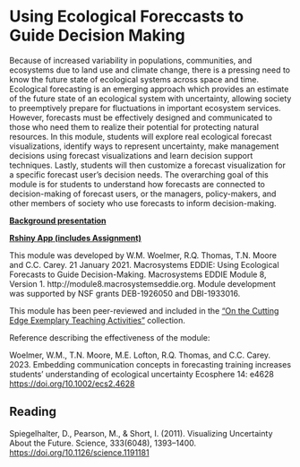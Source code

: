# Using Ecological Foreccasts to Guide Decision Making

Because of increased variability in populations, communities, and ecosystems due to land use and climate change, there is a pressing need to know the future state of ecological systems across space and time. Ecological forecasting is an emerging approach which provides an estimate of the future state of an ecological system with uncertainty, allowing society to preemptively prepare for fluctuations in important ecosystem services. However, forecasts must be effectively designed and communicated to those who need them to realize their potential for protecting natural resources. In this module, students will explore real ecological forecast visualizations, identify ways to represent uncertainty, make management decisions using forecast visualizations and learn decision support techniques. Lastly, students will then customize a forecast visualization for a specific forecast user's decision needs. The overarching goal of this module is for students to understand how forecasts are connected to decision-making of forecast users, or the managers, policy-makers, and other members of society who use forecasts to inform decision-making.

[**Background presentation**](https://cdn.serc.carleton.edu/files/eddie/teaching_materials/modules/instructor_powerpoint_module8.pptx)

[**Rshiny App (includes Assignment)**](https://macrosystemseddie.shinyapps.io/module8/)

This module was developed by W.M. Woelmer, R.Q. Thomas, T.N. Moore and C.C. Carey. 21 January 2021. Macrosystems EDDIE: Using Ecological Forecasts to Guide Decision-Making. Macrosystems EDDIE Module 8, Version 1. http://module8.macrosystemseddie.org. Module development was supported by NSF grants DEB-1926050 and DBI-1933016.

This module has been peer-reviewed and included in the ["On the Cutting Edge Exemplary Teaching Activities"](https://serc.carleton.edu/teachearth/exemplary.html) collection.

Reference describing the effectiveness of the module:

Woelmer, W.M., T.N. Moore, M.E. Lofton, R.Q. Thomas, and C.C. Carey. 2023. Embedding communication concepts in forecasting training increases students' understanding of ecological uncertainty Ecosphere 14: e4628 <https://doi.org/10.1002/ecs2.4628>

## Reading 

Spiegelhalter, D., Pearson, M., & Short, I. (2011). Visualizing Uncertainty About the Future. Science, 333(6048), 1393–1400. <https://doi.org/10.1126/science.1191181>

